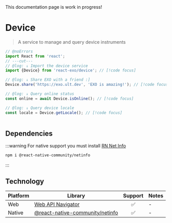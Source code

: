 
<Callout type="warning">
  This documentation page is work in progress!
</Callout>

# Device

> A service to manage and query device instruments

```ts twoslash
// @noErrors
import React from 'react';
// ---cut---
// @log: ↓ Import the device service
import {Device} from 'react-exo/device'; // [!code focus]

// @log: ↓ Share EXO with a friend :]
Device.share('https://exo.ult.dev', 'EXO is amazing!'); // [!code focus]

// @log: ↓ Query online status
const online = await Device.isOnline(); // [!code focus]

// @log: ↓ Query device locale
const locale = Device.getLocale(); // [!code focus]
​
```

## Dependencies

:::warning
For native support you must install [RN Net Info](https://github.com/react-native-netinfo/react-native-netinfo)

```sh
npm i @react-native-community/netinfo
```
:::

## Technology

| Platform | Library | Support | Notes |
| -------- | ---------- | :--------: | :---- |
| Web | [Web API Navigator](https://developer.mozilla.org/en-US/docs/Web/API/Navigator) | ✅ | - |
| Native | [@react-native-community/netinfo](https://github.com/react-native-netinfo/react-native-netinfo) | ✅ | - |
